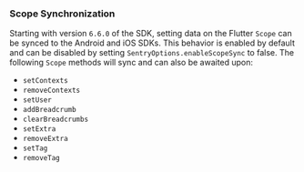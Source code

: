 ### Scope Synchronization

Starting with version `6.6.0` of the SDK, setting data on the Flutter `Scope` can be synced to the Android and iOS SDKs. This behavior is enabled by default and can be disabled by setting `SentryOptions.enableScopeSync` to false. The following `Scope` methods will sync and can also be awaited upon:
  - `setContexts`
  - `removeContexts`
  - `setUser`
  - `addBreadcrumb`
  - `clearBreadcrumbs`
  - `setExtra`
  - `removeExtra`
  - `setTag`
  - `removeTag`
